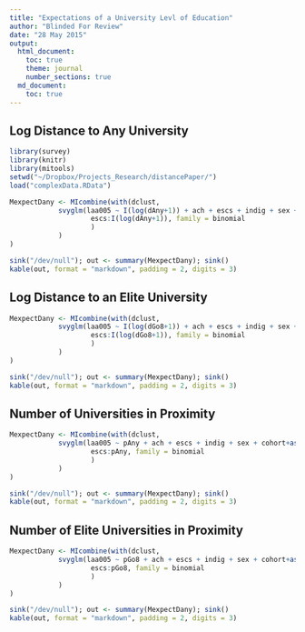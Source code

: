 ```yaml
---
title: "Expectations of a University Levl of Education"
author: "Blinded For Review"
date: "28 May 2015"
output:
  html_document:
    toc: true
    theme: journal
    number_sections: true
  md_document:
    toc: true 
---
```


Log Distance to Any University
-------------------------------

```r
library(survey)
library(knitr)
library(mitools)
setwd("~/Dropbox/Projects_Research/distancePaper/")
load("complexData.RData")
```


```r
MexpectDany <- MIcombine(with(dclust,
			svyglm(laa005 ~ I(log(dAny+1)) + ach + escs + indig + sex + cohort+as.factor(state)+
				   	escs:I(log(dAny+1)), family = binomial
					)
			)
)

sink("/dev/null"); out <- summary(MexpectDany); sink()
kable(out, format = "markdown", padding = 2, digits = 3)
```

Log Distance to an Elite University
-------------------------------
```r
MexpectDany <- MIcombine(with(dclust,
			svyglm(laa005 ~ I(log(dGo8+1)) + ach + escs + indig + sex + cohort+as.factor(state)+
				   	escs:I(log(dGo8+1)), family = binomial
					)
			)
)

sink("/dev/null"); out <- summary(MexpectDany); sink()
kable(out, format = "markdown", padding = 2, digits = 3)
```

Number of Universities in Proximity
-------------------------------
```r
MexpectDany <- MIcombine(with(dclust,
			svyglm(laa005 ~ pAny + ach + escs + indig + sex + cohort+as.factor(state)+
				   	escs:pAny, family = binomial
					)
			)
)

sink("/dev/null"); out <- summary(MexpectDany); sink()
kable(out, format = "markdown", padding = 2, digits = 3)
```

Number of Elite Universities in Proximity
-------------------------------
```r
MexpectDany <- MIcombine(with(dclust,
			svyglm(laa005 ~ pGo8 + ach + escs + indig + sex + cohort+as.factor(state)+
				   	escs:pGo8, family = binomial
					)
			)
)

sink("/dev/null"); out <- summary(MexpectDany); sink()
kable(out, format = "markdown", padding = 2, digits = 3)
```